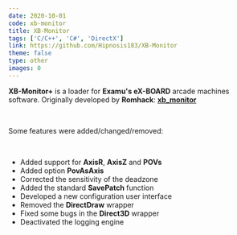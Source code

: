 ```yaml
---
date: 2020-10-01
code: xb-monitor
title: XB-Monitor
tags: ['C/C++', 'C#', 'DirectX']
link: https://github.com/Hipnosis183/XB-Monitor
theme: false
type: other
images: 0
---
```


**XB-Monitor+** is a loader for **Examu's eX-BOARD** arcade machines software.
Originally developed by **Romhack**: **[xb_monitor](https://github.com/zxmarcos/xb_monitor)**

<br />

Some features were added/changed/removed:

<br />

- Added support for **AxisR**, **AxisZ** and **POVs**
- Added option **PovAsAxis**
- Corrected the sensitivity of the deadzone
- Added the standard **SavePatch** function
- Developed a new configuration user interface
- Removed the **DirectDraw** wrapper
- Fixed some bugs in the **Direct3D** wrapper
- Deactivated the logging engine